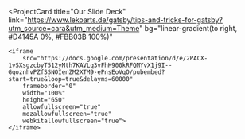 <ProjectCard
  title="Our Slide Deck"
  link="https://www.lekoarts.de/gatsby/tips-and-tricks-for-gatsby?utm_source=cara&utm_medium=Theme"
  bg="linear-gradient(to right, #D4145A 0%, #FBB03B 100%)"
>
    <iframe 
        src="https://docs.google.com/presentation/d/e/2PACX-1vSXsgzcbyT512yMth7KAVLq3vFhH900kRFQMYvX1j9I--GqoznhvPZfSSNOIenZM2XTM9-ePnsEoVqO/pubembed?start=true&loop=true&delayms=60000" 
        frameborder="0" 
        width="100%" 
        height="650" 
        allowfullscreen="true" 
        mozallowfullscreen="true" 
        webkitallowfullscreen="true">
    </iframe>
</ProjectCard>

